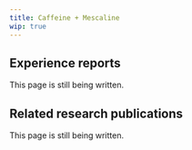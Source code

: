 ---
title: Caffeine + Mescaline
wip: true
---

## Experience reports

This page is still being written.

## Related research publications

This page is still being written.

